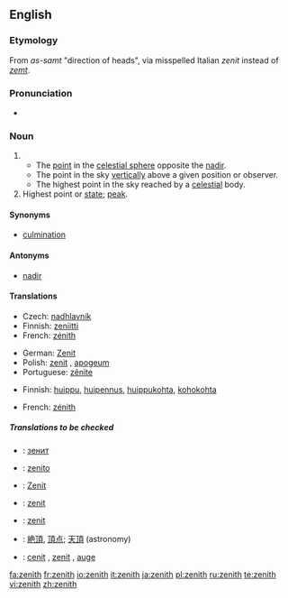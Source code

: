 {{wikipedia}}
==English==

===Etymology===
From {{Arab.}} ''as-samt'' "direction of heads", via misspelled Italian ''zenit'' instead of ''[[zemt]]''.

===Pronunciation===
* {{IPA|/'zen.iθ/}}

===Noun===
{{en-noun}}

# {{astronomy}}
#* The [[point]] in the [[celestial sphere]] opposite the [[nadir]].
#* The point in the sky [[vertically]] above a given position or observer.
#* The highest point in the sky reached by a [[celestial]] body.
# Highest point or [[state]]; [[peak]].

====Synonyms====
*[[culmination]]

====Antonyms====
*[[nadir]]

====Translations====
{{trans-top|point in the sky vertically above a given position or observer}}
*Czech: [[nadhlavník]] {{m}}
*Finnish: [[zeniitti]]
*French: [[zénith]] {{m}}
{{trans-mid}}
*German: [[Zenit]] {{m}}
*Polish: [[zenit]] {{m}}, [[apogeum]] {{n}}
*Portuguese: [[zênite]] {{m}}
{{trans-bottom}}

{{trans-top|peak}}
*Finnish: [[huippu]], [[huipennus]], [[huippukohta]], [[kohokohta]]
{{trans-mid}}
*French: [[zénith]] {{m}}
{{trans-bottom}}

=====Translations to be checked=====
{{checktrans}}

*{{ttbc|Bulgarian}}: [[зенит]] {{m}}
*{{ttbc|Esperanto}}: [[zenito]]
*{{ttbc|German}}: [[Zenit]] {{m}}
*{{ttbc|Interlingua}}: [[zenit]]
*{{ttbc|Italian}}: [[zenit]] {{m}}
*{{ttbc|Japanese}}: [[絶頂]], [[頂点]]; [[天頂]] (astronomy)
*{{ttbc|Spanish}}: [[cenit]] {{m}}, [[zenit]] {{m}}, [[auge]] {{m}}

[[fa:zenith]]
[[fr:zenith]]
[[io:zenith]]
[[it:zenith]]
[[ja:zenith]]
[[pl:zenith]]
[[ru:zenith]]
[[te:zenith]]
[[vi:zenith]]
[[zh:zenith]]